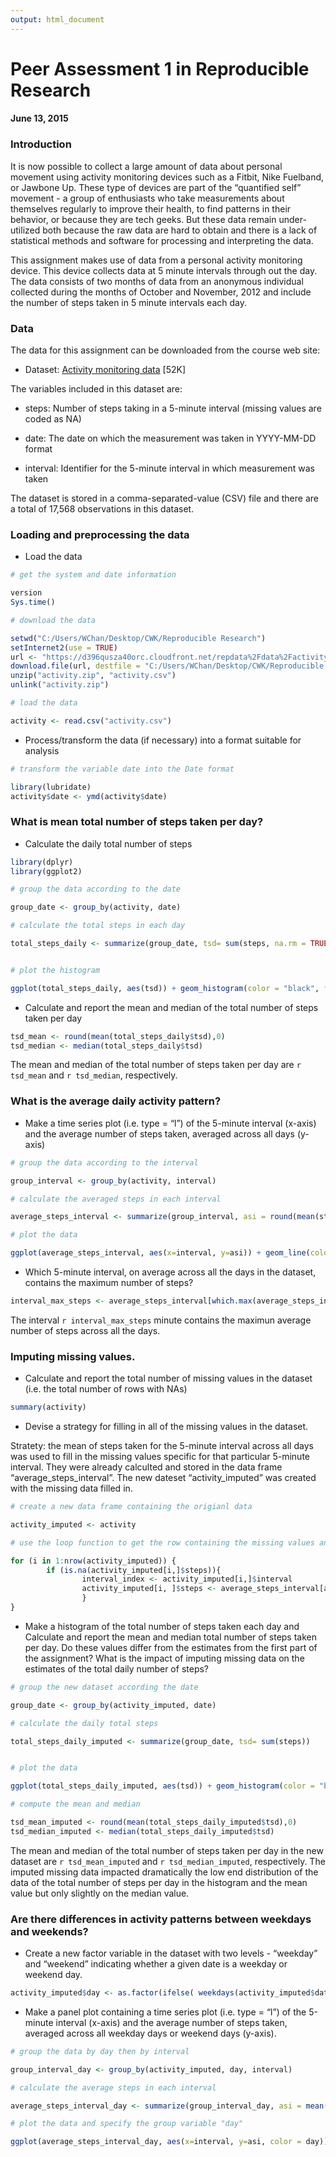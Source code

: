 ```yaml
---
output: html_document
---
```


Peer Assessment 1 in Reproducible Research 
=============================================

#### June 13, 2015

### Introduction  

It is now possible to collect a large amount of data about personal movement using activity monitoring devices such as a Fitbit, Nike Fuelband, or Jawbone Up. These type of devices are part of the "quantified self" movement - a group of enthusiasts who take measurements about themselves regularly to improve their health, to find patterns in their behavior, or because they are tech geeks. But these data remain under-utilized both because the raw data are hard to obtain and there is a lack of statistical methods and software for processing and interpreting the data.  

This assignment makes use of data from a personal activity monitoring device. This device collects data at 5 minute intervals through out the day. The data consists of two months of data from an anonymous individual collected during the months of October and November, 2012 and include the number of steps taken in 5 minute intervals each day.  
        
### Data  

The data for this assignment can be downloaded from the course web site:

- Dataset: [Activity monitoring data](https://d396qusza40orc.cloudfront.net/repdata%2Fdata%2Factivity.zip) [52K]

The variables included in this dataset are:

- steps: Number of steps taking in a 5-minute interval (missing values are coded as NA)

- date: The date on which the measurement was taken in YYYY-MM-DD format

- interval: Identifier for the 5-minute interval in which measurement was taken

The dataset is stored in a comma-separated-value (CSV) file and there are a total of 17,568 observations in this dataset.

### Loading and preprocessing the data
- Load the data

```r
# get the system and date information

version
Sys.time()

# download the data

setwd("C:/Users/WChan/Desktop/CWK/Reproducible Research")
setInternet2(use = TRUE)
url <- "https://d396qusza40orc.cloudfront.net/repdata%2Fdata%2Factivity.zip"
download.file(url, destfile = "C:/Users/WChan/Desktop/CWK/Reproducible Research/activity.zip")
unzip("activity.zip", "activity.csv")
unlink("activity.zip")

# load the data

activity <- read.csv("activity.csv")
```

- Process/transform the data (if necessary) into a format suitable for analysis  

```r
# transform the variable date into the Date format

library(lubridate) 
activity$date <- ymd(activity$date)
```

### What is mean total number of steps taken per day?  

- Calculate the daily total number of steps
```r
library(dplyr)
library(ggplot2)

# group the data according to the date

group_date <- group_by(activity, date)

# calculate the total steps in each day

total_steps_daily <- summarize(group_date, tsd= sum(steps, na.rm = TRUE)) 


# plot the histogram

ggplot(total_steps_daily, aes(tsd)) + geom_histogram(color = "black", fill = "red", binwidth = 400) + xlab("Total Steps") + ylab("Frequency") + ggtitle("Histogram of Total Number of Steps Per Day (original dataset)")
```

- Calculate and report the mean and median of the total number of steps taken per day
```r
tsd_mean <- round(mean(total_steps_daily$tsd),0)
tsd_median <- median(total_steps_daily$tsd)
```
The mean and median of the total number of steps taken per day are `r tsd_mean` and `r tsd_median`, respectively.  

### What is the average daily activity pattern?  

- Make a time series plot (i.e. type = "l") of the 5-minute interval (x-axis) and the average number of steps taken, averaged across all days (y-axis)
```r
# group the data according to the interval

group_interval <- group_by(activity, interval)

# calculate the averaged steps in each interval

average_steps_interval <- summarize(group_interval, asi = round(mean(steps, na.rm = TRUE),0))

# plot the data

ggplot(average_steps_interval, aes(x=interval, y=asi)) + geom_line(color = "red", type = "l") + xlab("Interval (minute)") + ylab("Average Steps") + ggtitle("Average Number of Steps vs. 5-minute Interval")
```  

- Which 5-minute interval, on average across all the days in the dataset, contains the maximum number of steps?  
```r
interval_max_steps <- average_steps_interval[which.max(average_steps_interval$asi),]$interval
```
The interval `r interval_max_steps` minute contains the maximun average number of steps across all the days.

### Imputing missing values.

- Calculate and report the total number of missing values in the dataset (i.e. the total number of rows with NAs)
```r
summary(activity)
```

- Devise a strategy for filling in all of the missing values in the dataset.  

Stratety: the mean of steps taken for the 5-minute interval across all days was used to fill in the missing values specific for that particular 5-minute interval. They were already calculted and stored in the data frame "average_steps_interval". The new dateset "activity_imputed" was created with the missing data filled in.

```r
# create a new data frame containing the origianl data

activity_imputed <- activity

# use the loop function to get the row containing the missing values and use the average of the steps in that particular interval to replace the missing value in that row.

for (i in 1:nrow(activity_imputed)) {
        if (is.na(activity_imputed[i,]$steps)){
                interval_index <- activity_imputed[i,]$interval
                activity_imputed[i, ]$steps <- average_steps_interval[average_steps_interval$interval == interval_index, ]$asi
                }
}
```

- Make a histogram of the total number of steps taken each day and Calculate and report the mean and median total number of steps taken per day. Do these values differ from the estimates from the first part of the assignment? What is the impact of imputing missing data on the estimates of the total daily number of steps?
```r
# group the new dataset according the date

group_date <- group_by(activity_imputed, date)

# calculate the daily total steps 

total_steps_daily_imputed <- summarize(group_date, tsd= sum(steps)) 


# plot the data

ggplot(total_steps_daily_imputed, aes(tsd)) + geom_histogram(color = "black", fill = "red", binwidth = 400) + xlab("Total Steps") + ylab("Frequency") + ggtitle("Histogram of Total Number of Steps Per Day (imputed dataset)")

# compute the mean and median

tsd_mean_imputed <- round(mean(total_steps_daily_imputed$tsd),0)
tsd_median_imputed <- median(total_steps_daily_imputed$tsd)
```
The mean and median of the total number of steps taken per day in the new dataset are `r tsd_mean_imputed` and `r tsd_median_imputed`, respectively. The imputed missing data impacted dramatically the low end distribution of the data of the total number of steps per day in the histogram and the mean value but only slightly on the median value.

### Are there differences in activity patterns between weekdays and weekends?

- Create a new factor variable in the dataset with two levels - "weekday" and "weekend" indicating whether a given date is a weekday or weekend day.
```r
activity_imputed$day <- as.factor(ifelse( weekdays(activity_imputed$date) %in% c("Saturday", "Sunday"), "weekend", "weekday"))
```
- Make a panel plot containing a time series plot (i.e. type = "l") of the 5-minute interval (x-axis) and the average number of steps taken, averaged across all weekday days or weekend days (y-axis).  
```r

# group the data by day then by interval

group_interval_day <- group_by(activity_imputed, day, interval)

# calculate the average steps in each interval

average_steps_interval_day <- summarize(group_interval_day, asi = mean(steps))

# plot the data and specify the group variable "day"

ggplot(average_steps_interval_day, aes(x=interval, y=asi, color = day)) + geom_line(type = "l") + xlab("Interval (minute)") + ylab("Average Steps") + ggtitle("Average Number of Steps in 5-minute Interval (Weekday vs. Weekend)")
```


